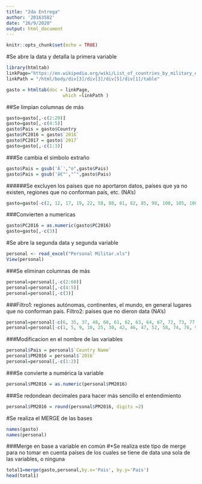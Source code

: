 ---
title: "2da Entrega"
author: '20163502'
date: "26/9/2020"
output: html_document
---

```{r setup, include=FALSE}
knitr::opts_chunk$set(echo = TRUE)
```

#Se abre la data y detalla la primera variable

```{r}
library(htmltab)
linkPage="https://en.wikipedia.org/wiki/List_of_countries_by_military_expenditure_per_capita" 
linkPath = "/html/body/div[3]/div[3]/div[5]/div[1]/table" 

gasto = htmltab(doc = linkPage, 
                     which =linkPath ) 
```

##Se limpian columnas de más 

```{r}
gasto=gasto[,-c(2:29)]
gasto=gasto[,-c(4:5)]
gasto$Pais = gasto$Country
gasto$PC2016 = gasto$`2016`
gasto$PC2017 = gasto$`2017`
gasto=gasto[,-c(1:3)]
```

###Se cambia el simbolo extraño

```{r}
gasto$Pais = gsub('Ã´',"o",gasto$Pais)
gasto$Pais = gsub('â€™',"’",gasto$Pais)
```

######Se excluyen los países que no aportaron datos, países que ya no existen, regiones que no conforman país, etc. (NA's)


```{r}
gasto=gasto[-c(2, 12, 17, 19, 22, 58, 80, 81, 82, 85, 98, 100, 105, 106, 116, 118, 130, 167, 169, 171, 172, 173), ]
```


###Convierten a numericas

```{r}
gasto$PC2016 = as.numeric(gasto$PC2016)
gasto=gasto[,-c(3)]

```


#Se abre la segunda data y segunda variable 


```{r}
personal <- read_excel("Personal Militar.xls")
View(personal)
```

###Se eliminan columnas de más

```{r}
personal=personal[,-c(2:60)]
personal=personal[,-c(4:5)]
personal=personal[,-c(3)]
```

###Filtro1: regiones autónomas, continentes, el mundo, en general lugares que no conforman país. Filtro2: países que no dieron data (NA's)

```{r}
personal=personal[-c(6, 35, 37, 48, 60, 61, 62, 63, 64, 67, 72, 73, 77, 78, 83, 90, 94, 95, 97, 101, 102, 103, 104, 106, 107, 109, 127, 133, 134, 135, 138, 139, 141, 145, 146, 152, 155, 160, 163, 169, 171, 180, 182, 190, 195, 196, 197, 198, 203, 214, 215, 216, 217, 224, 227, 229, 230, 235, 237, 239, 240, 248, 254, 255, 258), ]
personal=personal[-c(1, 5, 9, 10, 25, 30, 42, 46, 47, 52, 58, 74, 76, 97, 98, 104, 105, 106, 113, 116, 118, 137, 144, 147, 159, 162, 165, 170, 171, 179, 183, 190, 193, 194, 195), ]

```

###Modificacion en el nombre de las variables

```{r}
personal$Pais = personal$`Country Name`
personal$PM2016 = personal$`2016`
personal=personal[,-c(1:2)]
```

###Se convierte a numérica la variable

```{r}
personal$PM2016 = as.numeric(personal$PM2016)
```

###Se redondean decimales para hacer más sencillo el entendimiento

```{r}
personal$PM2016 = round(personal$PM2016, digits =2)
```


#Se realiza el MERGE de las bases


```{r}
names(gasto)
names(personal)
```

###Merge en base a variable en común
#*Se realiza este tipo de merge para no tomar en cuenta países de los cuales se tiene de data una sola de las variables, o ninguna

```{r}
total1=merge(gasto,personal,by.x='Pais', by.y='Pais') 
head(total1)
```


